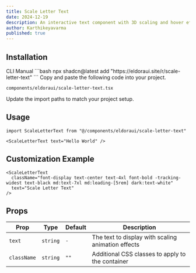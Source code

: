 ```yaml
---
title: Scale Letter Text
date: 2024-12-19
description: An interactive text component with 3D scaling and hover effects on individual letters
author: Karthikeyavarma
published: true
---
```


<ComponentPreview name="scale-letter-text-demo" />

## Installation

<Tabs defaultValue="cli">
<TabsList>
  <TabsTrigger value="cli">CLI</TabsTrigger>
  <TabsTrigger value="manual">Manual</TabsTrigger>
</TabsList>
<TabsContent value="cli">
```bash
npx shadcn@latest add "https://eldoraui.site/r/scale-letter-text"
```
</TabsContent>
<TabsContent value="manual">
<Steps>
<Step>Copy and paste the following code into your project.</Step>

`components/eldoraui/scale-letter-text.tsx`

<ComponentSource name="scale-letter-text" />
<Step>Update the import paths to match your project setup.</Step>
</Steps>
</TabsContent>
</Tabs>

## Usage

```tsx showLineNumbers
import ScaleLetterText from "@/components/eldoraui/scale-letter-text"
```

```tsx showLineNumbers
<ScaleLetterText text="Hello World" />
```

## Customization Example

```tsx showLineNumbers
<ScaleLetterText
  className="font-display text-center text-4xl font-bold -tracking-widest text-black md:text-7xl md:leading-[5rem] dark:text-white"
  text="Scale Letter Text"
/>
```

## Props

| Prop        | Type     | Default | Description                                        |
| ----------- | -------- | ------- | -------------------------------------------------- |
| `text`      | `string` | `-`     | The text to display with scaling animation effects |
| `className` | `string` | `""`    | Additional CSS classes to apply to the container   |
